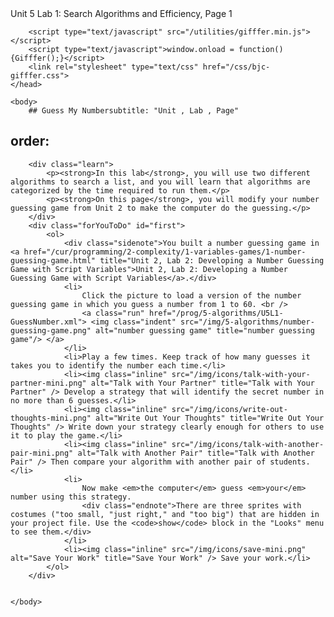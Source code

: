 Unit 5 Lab 1: Search Algorithms and Efficiency, Page 1</title>
        <script type="text/javascript" src="/utilities/gifffer.min.js"></script>
		<script type="text/javascript">window.onload = function() {Gifffer();}</script>
        <link rel="stylesheet" type="text/css" href="/css/bjc-gifffer.css">
	</head>

	<body>
    	## Guess My Numbersubtitle: "Unit , Lab , Page"
order:
---
        <div class="learn">
            <p><strong>In this lab</strong>, you will use two different algorithms to search a list, and you will learn that algorithms are categorized by the time required to run them.</p>
            <p><strong>On this page</strong>, you will modify your number guessing game from Unit 2 to make the computer do the guessing.</p>
        </div>
		<div class="forYouToDo" id="first">
            <ol>
				<div class="sidenote">You built a number guessing game in <a href="/cur/programming/2-complexity/1-variables-games/1-number-guessing-game.html" title="Unit 2, Lab 2: Developing a Number Guessing Game with Script Variables">Unit 2, Lab 2: Developing a Number Guessing Game with Script Variables</a>.</div>
				<li> 
					Click the picture to load a version of the number guessing game in which you guess a number from 1 to 60. <br />
					<a class="run" href="/prog/5-algorithms/U5L1-GuessNumber.xml"> <img class="indent" src="/img/5-algorithms/number-guessing-game.png" alt="number guessing game" title="number guessing game"/> </a>
				</li>
                <li>Play a few times. Keep track of how many guesses it takes you to identify the number each time.</li>
                <li><img class="inline" src="/img/icons/talk-with-your-partner-mini.png" alt="Talk with Your Partner" title="Talk with Your Partner" /> Develop a strategy that will identify the secret number in no more than 6 guesses.</li>
                <li><img class="inline" src="/img/icons/write-out-thoughts-mini.png" alt="Write Out Your Thoughts" title="Write Out Your Thoughts" /> Write down your strategy clearly enough for others to use it to play the game.</li>
                <li><img class="inline" src="/img/icons/talk-with-another-pair-mini.png" alt="Talk with Another Pair" title="Talk with Another Pair" /> Then compare your algorithm with another pair of students. </li>
                <li>
                    Now make <em>the computer</em> guess <em>your</em> number using this strategy. 
                    <div class="endnote">There are three sprites with costumes ("too small, "just right," and "too big") that are hidden in your project file. Use the <code>show</code> block in the "Looks" menu to see them.</div>
                </li>
                <li><img class="inline" src="/img/icons/save-mini.png" alt="Save Your Work" title="Save Your Work" /> Save your work.</li>
            </ol>
		</div>

        
    </body>
</html>